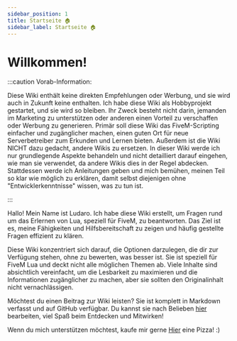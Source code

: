 ```yaml
---
sidebar_position: 1
title: Startseite 🏠
sidebar_label: Startseite 🏠
---
```


# Willkommen!

:::caution Vorab-Information:

Diese Wiki enthält keine direkten Empfehlungen oder Werbung, und sie wird auch in Zukunft keine enthalten. Ich habe diese Wiki als Hobbyprojekt gestartet, und sie wird so bleiben. Ihr Zweck besteht nicht darin, jemanden im Marketing zu unterstützen oder anderen einen Vorteil zu verschaffen oder Werbung zu generieren. Primär soll diese Wiki das FiveM-Scripting einfacher und zugänglicher machen, einen guten Ort für neue Serverbetreiber zum Erkunden und Lernen bieten. Außerdem ist die Wiki NICHT dazu gedacht, andere Wikis zu ersetzen. In dieser Wiki werde ich nur grundlegende Aspekte behandeln und nicht detailliert darauf eingehen, wie man sie verwendet, da andere Wikis dies in der Regel abdecken. Stattdessen werde ich Anleitungen geben und mich bemühen, meinen Teil so klar wie möglich zu erklären, damit selbst diejenigen ohne "Entwicklerkenntnisse" wissen, was zu tun ist.

:::

Hallo! Mein Name ist Ludaro. Ich habe diese Wiki erstellt, um Fragen rund um das Erlernen von Lua, speziell für FiveM, zu beantworten. Das Ziel ist es, meine Fähigkeiten und Hilfsbereitschaft zu zeigen und häufig gestellte Fragen effizient zu klären.

Diese Wiki konzentriert sich darauf, die Optionen darzulegen, die dir zur Verfügung stehen, ohne zu bewerten, was besser ist. Sie ist speziell für FiveM Lua und deckt nicht alle möglichen Themen ab. Viele Inhalte sind absichtlich vereinfacht, um die Lesbarkeit zu maximieren und die Informationen zugänglicher zu machen, aber sie sollten den Originalinhalt nicht vernachlässigen.

Möchtest du einen Beitrag zur Wiki leisten? Sie ist komplett in Markdown verfasst und auf GitHub verfügbar. Du kannst sie nach Belieben [hier](https://github.com/Ludaro1024/ludaro-wiki-ger/) bearbeiten, viel Spaß beim Entdecken und Mitwirken!

Wenn du mich unterstützen möchtest, kaufe mir gerne [Hier](https://buymeacoffee.com/ludaro) eine Pizza! :)


